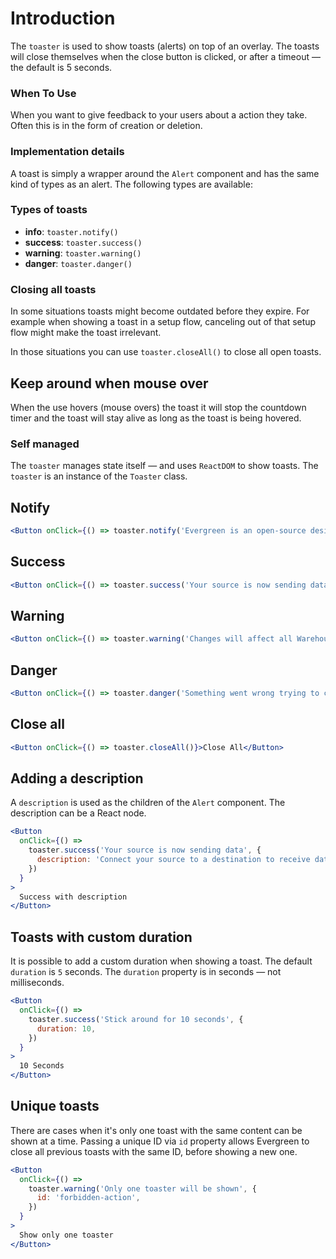 # Introduction

The `toaster` is used to show toasts (alerts) on top of an overlay.
The toasts will close themselves when the close button is clicked,
or after a timeout — the default is 5 seconds.

### When To Use

When you want to give feedback to your users about a action they take.
Often this is in the form of creation or deletion.

### Implementation details

A toast is simply a wrapper around the `Alert` component and has the same kind of types as an alert.
The following types are available:

### Types of toasts

- **info**: `toaster.notify()`
- **success**: `toaster.success()`
- **warning**: `toaster.warning()`
- **danger**: `toaster.danger()`

### Closing all toasts

In some situations toasts might become outdated before they expire.
For example when showing a toast in a setup flow, canceling out of that setup flow might make the toast irrelevant.

In those situations you can use `toaster.closeAll()` to close all open toasts.

## Keep around when mouse over

When the use hovers (mouse overs) the toast it will stop the countdown timer and the toast
will stay alive as long as the toast is being hovered.

### Self managed

The `toaster` manages state itself — and uses `ReactDOM` to show toasts.
The `toaster` is an instance of the `Toaster` class.

## Notify

```jsx
<Button onClick={() => toaster.notify('Evergreen is an open-source design system')}>Notify</Button>
```

## Success

```jsx
<Button onClick={() => toaster.success('Your source is now sending data')}>Success</Button>
```

## Warning

```jsx
<Button onClick={() => toaster.warning('Changes will affect all Warehouses')}>Warning</Button>
```

## Danger

```jsx
<Button onClick={() => toaster.danger('Something went wrong trying to create your audience')}>Danger</Button>
```

## Close all

```jsx
<Button onClick={() => toaster.closeAll()}>Close All</Button>
```

## Adding a description

A `description` is used as the children of the `Alert` component.
The description can be a React node.

```jsx
<Button
  onClick={() =>
    toaster.success('Your source is now sending data', {
      description: 'Connect your source to a destination to receive data.',
    })
  }
>
  Success with description
</Button>
```

## Toasts with custom duration

It is possible to add a custom duration when showing a toast.
The default `duration` is `5` seconds.
The `duration` property is in seconds — not milliseconds.

```jsx
<Button
  onClick={() =>
    toaster.success('Stick around for 10 seconds', {
      duration: 10,
    })
  }
>
  10 Seconds
</Button>
```

## Unique toasts

There are cases when it's only one toast with the same content can be shown at a time.
Passing a unique ID via `id` property allows Evergreen to close all previous toasts with the same ID, before showing a new one.

```jsx
<Button
  onClick={() =>
    toaster.warning('Only one toaster will be shown', {
      id: 'forbidden-action',
    })
  }
>
  Show only one toaster
</Button>
```
